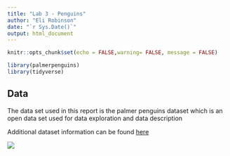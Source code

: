 ```yaml
---
title: "Lab 3 - Penguins"
author: "Eli Robinson"
date: "`r Sys.Date()`"
output: html_document
---
```


```r
knitr::opts_chunk$set(echo = FALSE,warning= FALSE, message = FALSE)
```

```r
library(palmerpenguins)
library(tidyverse)
```

## Data

The data set used in this report is the palmer penguins dataset which is an open data set used for data exploration and data description

Additional dataset information can be found [here](https://allisonhorst.github.io/palmerpenguins/)

![](https://upload.wikimedia.org/wikipedia/commons/thumb/1/1d/Penguin_in_Antarctica_jumping_out_of_the_water.jpg/2560px-Penguin_in_Antarctica_jumping_out_of_the_water.jpg)
